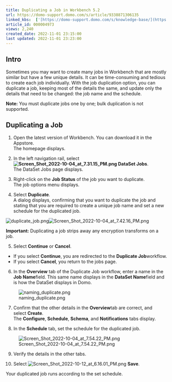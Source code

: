 ```yaml
---
title: Duplicating a Job in Workbench 5.2
url: https://domo-support.domo.com/s/article/9338871306135
linked_kbs:  ['[https://domo-support.domo.com/s/knowledge-base/](https://domo-support.domo.com/s/knowledge-base/)', '[https://domo-support.domo.com/s/](https://domo-support.domo.com/s/)', '[https://domo-support.domo.com/s/topic/0TO5w000000ZammGAC](https://domo-support.domo.com/s/topic/0TO5w000000ZammGAC)', '[https://domo-support.domo.com/s/topic/0TO5w000000ZaoPGAS](https://domo-support.domo.com/s/topic/0TO5w000000ZaoPGAS)', '[https://domo-support.domo.com/s/topic/0TO5w000000ZdT7GAK](https://domo-support.domo.com/s/topic/0TO5w000000ZdT7GAK)', '[https://domo-support.domo.com/s/article/9338871306135](https://domo-support.domo.com/s/article/9338871306135)', '[https://domo-support.domo.com/s/topic/0TO5w000000ZdT7GAK/workbench-52](https://domo-support.domo.com/s/topic/0TO5w000000ZdT7GAK/workbench-52)', '[https://domo-support.domo.com/s/article/360043429933](https://domo-support.domo.com/s/article/360043429933)', '[https://domo-support.domo.com/s/article/360043429953](https://domo-support.domo.com/s/article/360043429953)', '[https://domo-support.domo.com/s/article/360042925494](https://domo-support.domo.com/s/article/360042925494)', '[https://domo-support.domo.com/s/article/4408174643607](https://domo-support.domo.com/s/article/4408174643607)', '[https://domo-support.domo.com/s/article/360043429913](https://domo-support.domo.com/s/article/360043429913)', '[https://domo-support.domo.com/s/login/](https://domo-support.domo.com/s/login/)']
article_id: 000004973
views: 2,240
created_date: 2022-11-01 23:15:00
last updated: 2022-11-01 23:23:00
---
```




Intro
-----


Sometimes you may want to create many jobs in Workbench that are mostly similar but have a few unique details. It can be time-consuming and tedious to create each job individually. With the job duplication option, you can duplicate a job, keeping most of the details the same, and update only the details that need to be changed: the job name and the schedule.







**Note:** You must duplicate jobs one by one; bulk duplication is not supported.



Duplicating a Job
-----------------


1. Open the latest version of Workbench. You can download it in the Appstore.  
The homepage displays.


2. In the left navigation rail, select **![Screen_Shot_2022-10-04_at_7.31.15_PM.png](Screen_Shot_2022-10-04_at_7.31.15_PM.png) DataSet Jobs**.  
The DataSet Jobs page displays.


3. Right-click on the **Job Status** of the job you want to duplicate.  
The job options menu displays.


4. Select **Duplicate**.  
A dialog displays, confirming that you want to duplicate the job and stating that you are required to create a unique job name and set a new schedule for the duplicated job.


![duplicate_job.png](duplicate_job.png)![Screen_Shot_2022-10-04_at_7.42.16_PM.png](Screen_Shot_2022-10-04_at_7.42.16_PM.png)







**Important:** Duplicating a job strips away any encryption transforms on a job.



5. Select **Continue** or **Cancel**.


* If you select **Continue**, you are redirected to the **Duplicate Job**workflow.
* If you select **Cancel**, you return to the jobs page.


6. In the **Overview** tab of the Duplicate Job workflow, enter a name in the **Job Name**field. This same name displays in the **DataSet Name**field and is how the DataSet displays in Domo.


![naming_duplicate.png](naming_duplicate.png)


7. Confirm that the other details in the **Overview**tab are correct, and select **Create**.  
The **Configure**, **Schedule**, **Schema**, and **Notifications** tabs display.


8. In the **Schedule** tab, set the schedule for the duplicated job.


![Screen_Shot_2022-10-04_at_7.54.22_PM.png](Screen_Shot_2022-10-04_at_7.54.22_PM.png)


9. Verify the details in the other tabs.


10. Select ![Screen_Shot_2022-10-12_at_6.16.01_PM.png](Screen_Shot_2022-10-12_at_6.16.01_PM.png) **Save**.


Your duplicated job runs according to the set schedule.

